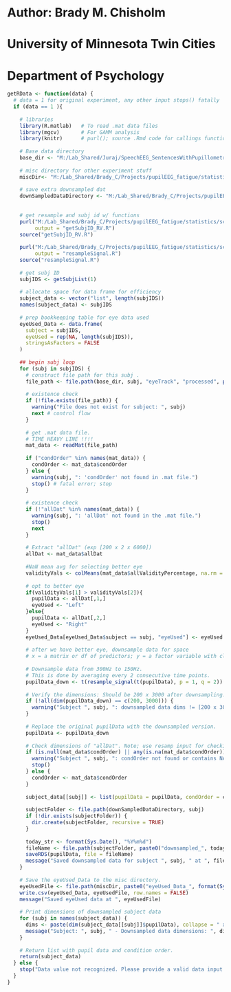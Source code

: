 # Author: Brady M. Chisholm
# University of Minnesota Twin Cities
# Department of Psychology
```r
getRData <- function(data) {
  # data = 1 for original experiment, any other input stops() fatally 
  if (data == 1 ){
    
    # libraries
    library(R.matlab)   # To read .mat data files
    library(mgcv)       # For GAMM analysis
    library(knitr)      # purl(); source .Rmd code for callings functions   
    
    # Base data directory
    base_dir <- "M:/Lab_Shared/Juraj/SpeechEEG_SentencesWithPupillometry/data"
    
    # misc directory for other experiment stuff 
    miscDir<- "M:/Lab_Shared/Brady_C/Projects/pupilEEG_fatigue/statistics/scripts/misc"
    
    # save extra downsampled dat 
    downSampledDataDirectory <- "M:/Lab_Shared/Brady_C/Projects/pupilEEG_fatigue/statistics/scripts/downSampDat/"
    
    
    # get resample and subj id w/ functions 
    purl("M:/Lab_Shared/Brady_C/Projects/pupilEEG_fatigue/statistics/scripts/codebase/getSubjID_RV.Rmd", 
         output = "getSubjID_RV.R")
    source("getSubjID_RV.R")
    
    purl("M:/Lab_Shared/Brady_C/Projects/pupilEEG_fatigue/statistics/scripts/codebase/resampleSignal.Rmd",
         output = "resampleSignal.R")
    source("resampleSignal.R")
    
    # get subj ID 
    subjIDS <- getSubjList(1)
    
    # allocate space for data frame for efficiency 
    subject_data <- vector("list", length(subjIDS))
    names(subject_data) <- subjIDS
    
    # prep bookkeeping table for eye data used 
    eyeUsed_Data <- data.frame(
      subject = subjIDS,
      eyeUsed = rep(NA, length(subjIDS)),
      stringsAsFactors = FALSE
    )
    
    ## begin subj loop 
    for (subj in subjIDS) {
      # construct file path for this subj .
      file_path <- file.path(base_dir, subj, "eyeTrack", "processed", paste0(subj, "_preprocPupilData.mat"))
      
      # existence check 
      if (!file.exists(file_path)) {
        warning("File does not exist for subject: ", subj)
        next # control flow 
      }
      
      # get .mat data file. 
      # TIME HEAVY LINE !!!!
      mat_data <- readMat(file_path)
      
      if ("condOrder" %in% names(mat_data)) {
        condOrder <- mat_data$condOrder
      } else {
        warning(subj, ": 'condOrder' not found in .mat file.")
        stop() # fatal error; stop 
      }
      
      # existence check 
      if (!"allDat" %in% names(mat_data)) {
        warning(subj, ": 'allDat' not found in the .mat file.")
        stop()
        next
      }
      
      # Extract "allDat" (exp [200 x 2 x 6000])
      allDat <- mat_data$allDat
      
      #NaN mean avg for selecting better eye 
      validityVals <- colMeans(mat_data$allValidityPercentage, na.rm = TRUE)
      
      # opt to better eye 
      if(validityVals[1] > validityVals[2]){
        pupilData <- allDat[,1,] 
        eyeUsed <- "Left"
      }else{
        pupilData <- allDat[,2,] 
        eyeUsed <- "Right"
      }    
      eyeUsed_Data[eyeUsed_Data$subject == subj, "eyeUsed"] <- eyeUsed
      
      # after we have better eye, downsample data for space 
      # x = a matrix or df of predictors; y = a factor variable with class memberships; list is boolean; yname = "" 
      
      # Downsample data from 300Hz to 150Hz.
      # This is done by averaging every 2 consecutive time points.
      pupilData_down <- t(resample_signal(t(pupilData), p = 1, q = 2))
      
      # Verify the dimensions: Should be 200 x 3000 after downsampling.
      if (!all(dim(pupilData_down) == c(200, 3000))) {
        warning("Subject ", subj, ": downsampled data dims != [200 x 3000]")
      }
      
      # Replace the original pupilData with the downsampled version.
      pupilData <- pupilData_down
      
      # Check dimensions of "allDat". Note; use resamp input for checking dims here 
      if (is.null(mat_data$condOrder) || any(is.na(mat_data$condOrder))) {
        warning("Subject ", subj, ": condOrder not found or contains NA/NaN values.")
        stop()
      } else {
        condOrder <- mat_data$condOrder
      }
      
      subject_data[[subj]] <- list(pupilData = pupilData, condOrder = condOrder)
      
      subjectFolder <- file.path(downSampledDataDirectory, subj)
      if (!dir.exists(subjectFolder)) {
        dir.create(subjectFolder, recursive = TRUE)
      }
      
      today_str <- format(Sys.Date(), "%Y%m%d")
      fileName <- file.path(subjectFolder, paste0("downsampled_", today_str, "_150Hz.rds"))
      saveRDS(pupilData, file = fileName)
      message("Saved downsampled data for subject ", subj, " at ", fileName)
    }
    
    # Save the eyeUsed_Data to the misc directory.
    eyeUsedFile <- file.path(miscDir, paste0("eyeUsed_Data_", format(Sys.Date(), "%Y%m%d"), ".csv"))
    write.csv(eyeUsed_Data, eyeUsedFile, row.names = FALSE)
    message("Saved eyeUsed data at ", eyeUsedFile)
    
    # Print dimensions of downsampled subject data
    for (subj in names(subject_data)) {
      dims <- paste(dim(subject_data[[subj]]$pupilData), collapse = " x ")
      message("Subject: ", subj, " - Downsampled data dimensions: ", dims)
    }
    
    # Return list with pupil data and condition order.
    return(subject_data)
  } else {
    stop("Data value not recognized. Please provide a valid data input.")
  }
}
```